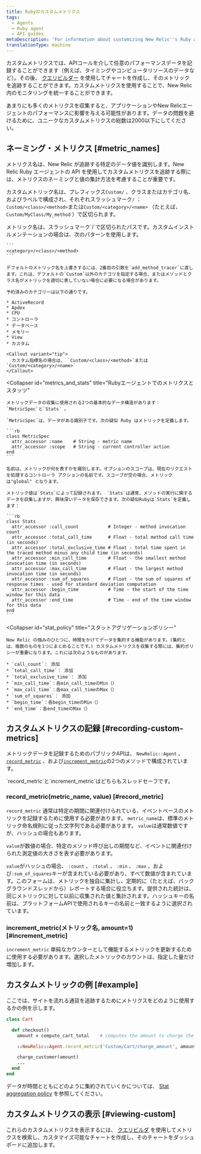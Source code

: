 ```yaml
---
title: Rubyのカスタムメトリクス
tags:
  - Agents
  - Ruby agent
  - API guides
metaDescription: 'For information about customizing New Relic''s Ruby agent API to collect additional metrics, start here.'
translationType: machine
---
```


カスタムメトリクスでは、APIコールを介して任意のパフォーマンスデータを記録することができます（例えば、タイミングやコンピュータリソースのデータなど）。その後、 [クエリビルダー](/docs/query-your-data/explore-query-data/query-builder/introduction-query-builder) を使用してチャートを作成し、そのメトリックを追跡することができます。カスタムメトリクスを使用することで、New Relic 内のモニタリングを統一することができます。

<Callout variant="caution">
  あまりにも多くのメトリクスを収集すると、アプリケーションやNew Relicエージェントのパフォーマンスに影響を与える可能性があります。データの問題を避けるために、ユニークなカスタムメトリクスの総数は2000以下にしてください。
</Callout>

## ネーミング・メトリクス [#metric_names]

メトリクス名は、New Relic が追跡する特定のデータ値を識別します。New Relic Ruby エージェントの API を使用してカスタムメトリクスを追跡する際には、メトリクスのネーミングと値の集計方法を考慮することが重要です。

カスタムメトリック名は、プレフィックス`Custom/` 、クラスまたはカテゴリ名、およびラベルで構成され、それぞれスラッシュマーク`/` ： `Custom/<class>/<method>`または`Custom/<category>/<name>` （たとえば、 `Custom/MyClass/My_method` ）で区切られます。

<CollapserGroup>
  <Collapser
    id="metric_names"
    title="メトリック名とパス"
  >
    メトリック名は、スラッシュマーク`/`で区切られたパスです。カスタムインストルメンテーションの場合は、次のパターンを使用します。

    ```
    <category>/<class>/<method>
    ```

    デフォルトのメトリック名を上書きするには、2番目の引数を`add_method_tracer`に渡します。これは、デフォルトの`Custom`以外のカテゴリを指定する場合、またはメソッドとクラス名がメトリックを適切に表していない場合に必要になる場合があります。

    予約済みのカテゴリーは以下の通りです。

    * ActiveRecord
    * Apdex
    * CPU
    * コントローラ
    * データベース
    * メモリー
    * View
    * カスタム

    <Callout variant="tip">
      カスタム指標名の場合は、 `Custom/<class>/<method>`または `Custom/<category>/<name>`
    </Callout>
  </Collapser>

  <Collapser
    id="metrics_and_stats"
    title="Rubyエージェントでのメトリクスとスタッツ"
  >
    メトリックデータの収集に使用される2つの基本的なデータ構造があります： `MetricSpec`と`Stats` 。

    `MetricSpec`は、データがある識別子です。次の疑似 Ruby はメトリックを定義します。

    ```rb
    class MetricSpec
      attr_accessor :name    # String - metric name
      attr_accessor :scope   # String - current controller action
    end
    ```

    名前は、メトリックが何を表すかを識別します。オプションのスコープは、現在のリクエストを処理するコントローラ アクションの名前です。スコープが空の場合、メトリックは"global" となります。

    メトリック値は`Stats`によって記録されます。 `Stats`は通常、メソッドの実行に関するデータを収集しますが、興味深いデータを保存できます。次の疑似Rubyは`Stats`を定義します：

    ```rb
    class Stats
      attr_accessor :call_count           # Integer - method invocation count
      attr_accessor :total_call_time      # Float - total method call time (in seconds)
      attr_accessor :total_exclusive_time # Float - total time spent in the traced method minus any child time (in seconds)
      attr_accessor :min_call_time        # Float - the smallest method invocation time (in seconds)
      attr_accessor :max_call_time        # Float - the largest method invocation time (in seconds)
      attr_accessor :sum_of_squares       # Float - the sum of squares of response times - used for standard deviation computation
      attr_accessor :begin_time           # Time - the start of the time window for this data
      attr_accessor :end_time             # Time - end of the time window for this data
    end
    ```
  </Collapser>

  <Collapser
    id="stat_policy"
    title="スタットアグリゲーションポリシー"
  >
    New Relic の強みのひとつに、時間をかけてデータを集約する機能があります。(集約とは、複数のものを1つにまとめることです。) カスタムメトリクスを収集する際には、集約ポリシーが重要になります。これには次のようなものがあります。

    * `call_count`： 添加
    * `total_call_time`： 添加
    * `total_exclusive_time`： 添加
    * `min_call_time`：各min_call_timeのMin（）
    * `max_call_time`：各max_call_timeのMax（）
    * `sum_of_squares`： 添加
    * `begin_time`：各begin_timeのMin（）
    * `end_time`：各end_timeのMax（）
  </Collapser>
</CollapserGroup>

## カスタムメトリクスの記録 [#recording-custom-metrics]

メトリックデータを記録するためのパブリックAPIは、 `NewRelic::Agent` 、 [`record_metric`](#record_metric) 、および[`increment_metric`](#increment_metric)の2つのメソッドで構成されています。

<Callout variant="tip">
  `record_metric`と`increment_metric`はどちらもスレッドセーフです。
</Callout>

### record_metric(metric_name, value) [#record_metric]

`record_metric` 通常は特定の期間に関連付けられている、イベントベースのメトリックを記録するために使用する必要があります。 `metric_name`は、標準のメトリック命名規則に従った文字列である必要があります。 `value`は通常数値ですが、ハッシュの場合もあります。

`value`が数値の場合、特定のメソッド呼び出しの期間など、イベントに関連付けられた測定値の大きさを表す必要があります。

`value`がハッシュの場合、 `:count` 、 `:total` 、 `:min` 、 `:max` 、および`:sum_of_squares`キーが含まれている必要があり、すべて数値が含まれています。このフォームは、メトリックを独自に集計し、定期的に（たとえば、バックグラウンドスレッドから）レポートする場合に役立ちます。提供された統計は、同じメトリックに対して以前に収集された値と集計されます。ハッシュキーの名前は、プラットフォームAPIで使用されるキーの名前と一致するように選択されています。

### increment_metric(メトリック名, amount=1) [#increment_metric]

`increment_metric` 単純なカウンターとして機能するメトリックを更新するために使用する必要があります。選択したメトリックのカウントは、指定した量だけ増加します。

## カスタムメトリックの例 [#example]

ここでは、サイトを流れる通貨を追跡するためにメトリクスをどのように使用するかの例を示します。

```rb
class Cart

  def checkout()
    amount = compute_cart_total    # computes the amount to charge the customer

    ::NewRelic::Agent.record_metric('Custom/Cart/charge_amount', amount)

    charge_customer(amount)
    ...
  end
end
```

データが時間とともにどのように集約されていくかについては、 [Stat aggregation policy](/docs/ruby/ruby-custom-metric-naming#stat_policy) を参照してください。

## カスタムメトリクスの表示 [#viewing-custom]

これらのカスタムメトリクスを表示するには、 [クエリビルダ](/docs/query-your-data/explore-query-data/query-builder/introduction-query-builder) を使用してメトリクスを検索し、カスタマイズ可能なチャートを作成し、そのチャートをダッシュボードに追加します。